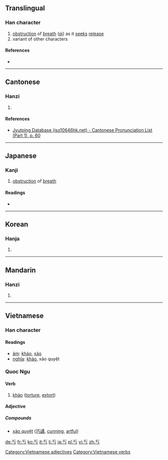 ==Translingual==

===Han character===
{{Han char|rn=1|rad=一|as=01|sn=2|four=|canj=一女尸 (MVS)}}

# [[obstruction]] of [[breath]] ([[qi]]) as it [[seek]]s [[release]]
# variant of other characters

====References====
* {{Han ref|kx=0075.050|dkj=00003|hdz=10004.010|uh=4E02|ud=19970}}

----

==Cantonese==

===Hanzi===
{{yue-hanzi|jyut=[[haau2]]|y=haau2}}

# {{defn|lang=yue|sort=一01}}

====References====
*[http://www.iso10646hk.net/jp/document/download.jsp Jyutping Database (iso10646hk.net) - Cantonese Pronunciation List (Part 1), p. 60]

----

==Japanese==

===Kanji===
{{ja-kanji|grade=uc|rs=一01}}

# [[obstruction]] of [[breath]] 

====Readings====
* {{ja-readings|on=[[こう]] (kō)|kun=[[さまたげられる]] (samatagerareru)}}

----

==Korean==

===Hanja===
{{ko-hanja|hangeul=교|rv=gyo|mr=kyo|y=kyo}}

# {{defn|lang=ko|sort=一01}}

----

==Mandarin==

===Hanzi===
{{cmn-hanzi|pin=[[kǎo]] ([[kao3]]), [[qiǎo]] ([[qiao3]]), [[yú]] ([[yu2]])|wg=k'ao<sup>3</sup>, ch'iao<sup>3</sup>, yü<sup>2</sup>}}

# {{defn|lang=cmn|sort=一01}}

----

==Vietnamese==

===Han character===
{{vi-hantu|rs=一01}}

====Readings====
* [[音読|âm]]: [[khảo]], [[xảo]]
* [[意義|nghĩa]]: [[khảo]], xảo quyệt

===Quoc Ngu===
{{rfc-header|Quoc Ngu}}

====Verb====
# [[khảo]] ([[torture]], [[extort]])

====Adjective====

=====Compounds=====
* [[xảo quyệt]] ([[巧譎]], [[cunning]], [[artful]])

[[Category:Vietnamese adjectives]]
[[Category:Vietnamese verbs]]

[[de:丂]]
[[fr:丂]]
[[ko:丂]]
[[it:丂]]
[[li:丂]]
[[ja:丂]]
[[pl:丂]]
[[vi:丂]]
[[zh:丂]]